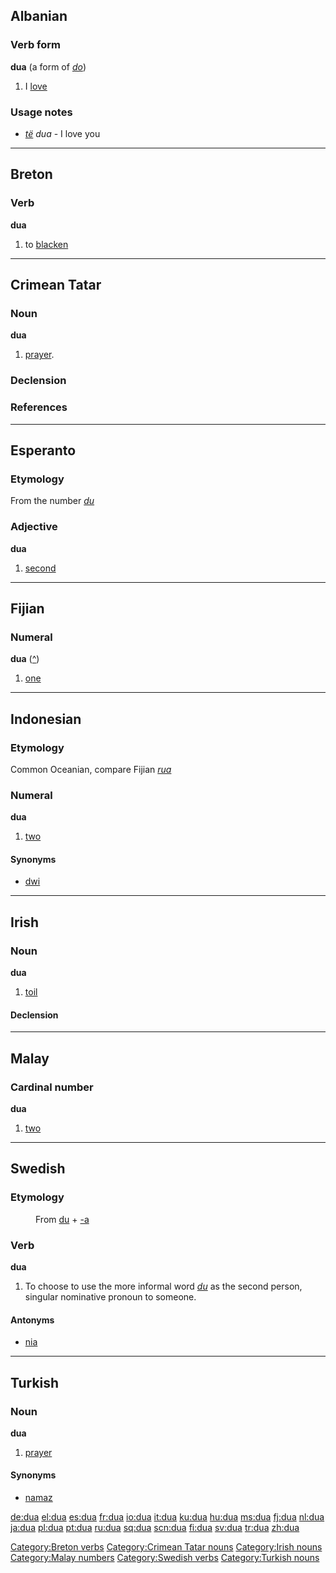 {{see|đũa}}
{{rfc-level|Etymology not at level 3}}
==Albanian==

===Verb form===
'''dua''' (a form of ''[[do]]'')

# I [[love]]

===Usage notes===
* ''[[të]]'' ''dua'' - I love you

----

==Breton==

===Verb===
'''dua'''

# to [[blacken]]

[[Category:Breton verbs]]

----

==Crimean Tatar==

===Noun===
'''dua'''
# [[prayer]].

===Declension===
{{crh-latin-noun|nıñ|ga|nı|da|dan}}

===References===
{{R:Useinov-Mireev 2002}}

[[Category:Crimean Tatar nouns]]

----

==Esperanto==

===Etymology===
From the number ''[[du]]''

===Adjective===
'''dua'''

# [[second]]

----

==Fijian==

===Numeral===
'''dua''' ([[:fj:dua|^]])

# {{cardinal|lang=fj}} [[one]]

----

==Indonesian==

===Etymology===
Common Oceanian, compare Fijian ''[[rua]]''

===Numeral===
'''dua'''

# {{cardinal|lang=id}} [[two]]

====Synonyms====
* [[dwi]]

----

==Irish==

===Noun===
'''dua''' {{m}}

# [[toil]]

====Declension====
{{ga noun m4 nopl|d|ua}}

[[Category:Irish nouns]]

----

==Malay==
===Cardinal number===
'''dua'''

# [[two]]

[[Category:Malay numbers]]

----

==Swedish==

===Etymology===
:From [[du]] + [[-a#Swedish|-a]]

===Verb===
{{sv-verb-reg-ar}}
'''dua'''

# To choose to use the more informal word ''[[du]]'' as the second person, singular nominative pronoun to someone.

====Antonyms====
*[[nia#verb|nia]]

[[Category:Swedish verbs]]

----

==Turkish==

===Noun===
'''dua'''

# [[prayer]]

====Synonyms====
*[[namaz#Turkish|namaz]]

[[Category:Turkish nouns]]

[[de:dua]]
[[el:dua]]
[[es:dua]]
[[fr:dua]]
[[io:dua]]
[[it:dua]]
[[ku:dua]]
[[hu:dua]]
[[ms:dua]]
[[fj:dua]]
[[nl:dua]]
[[ja:dua]]
[[pl:dua]]
[[pt:dua]]
[[ru:dua]]
[[sq:dua]]
[[scn:dua]]
[[fi:dua]]
[[sv:dua]]
[[tr:dua]]
[[zh:dua]]